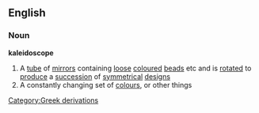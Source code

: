 ==English==
===Noun===
{{wikipedia}}
'''kaleidoscope'''
#A [[tube]] of [[mirror]]s containing [[loose]] [[coloured]] [[beads]] etc and is [[rotate]]d to [[produce]] a [[succession]] of [[symmetrical]] [[design]]s
#A constantly changing set of [[colour]]s, or other things
[[Category:Greek derivations]]